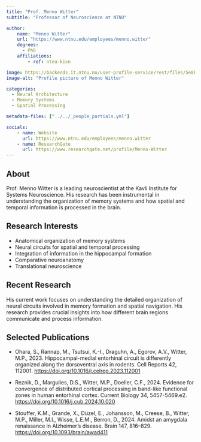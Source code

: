 ```yaml
---
title: "Prof. Menno Witter"
subtitle: "Professor of Neuroscience at NTNU"

author:
    name: "Menno Witter"
    url: "https://www.ntnu.edu/employees/menno.witter"
    degrees:
      - PhD
    affiliations:
        - ref: ntnu-kisn

image: https://backends.it.ntnu.no/user-profile-service/rest/files/5e8b3d76-c13b-36d3-8008-7825623b0d96
image-alt: "Profile picture of Menno Witter"

categories:
  - Neural Architecture
  - Memory Systems
  - Spatial Processing

metadata-files: ["../../_people_partials.yml"]

socials:
    - name: Website
      url: https://www.ntnu.edu/employees/menno.witter
    - name: ResearchGate
      url: https://www.researchgate.net/profile/Menno-Witter
---
```


## About

Prof. Menno Witter is a leading neuroscientist at the Kavli Institute for Systems Neuroscience. His research has been instrumental in understanding the organization of memory systems and how spatial and temporal information is processed in the brain.

## Research Interests

- Anatomical organization of memory systems
- Neural circuits for spatial and temporal processing
- Integration of information in the hippocampal formation
- Comparative neuroanatomy
- Translational neuroscience

## Recent Research

His current work focuses on understanding the detailed organization of neural circuits involved in memory formation and spatial navigation. His research provides crucial insights into how different brain regions communicate and process information.

## Selected Publications

- Ohara, S., Rannap, M., Tsutsui, K.-I., Draguhn, A., Egorov, A.V., Witter, M.P., 2023. Hippocampal-medial entorhinal circuit is differently organized along the dorsoventral axis in rodents. Cell Reports 42, 112001. [https://doi.org/10.1016/j.celrep.2023.112001](https://doi.org/10.1016/j.celrep.2023.112001)

- Reznik, D., Margulies, D.S., Witter, M.P., Doeller, C.F., 2024. Evidence for convergence of distributed cortical processing in band-like functional zones in human entorhinal cortex. Current Biology 34, 5457-5469.e2. [https://doi.org/10.1016/j.cub.2024.10.020](https://doi.org/10.1016/j.cub.2024.10.020)

- Stouffer, K.M., Grande, X., Düzel, E., Johansson, M., Creese, B., Witter, M.P., Miller, M.I., Wisse, L.E.M., Berron, D., 2024. Amidst an amygdala renaissance in Alzheimer’s disease. Brain 147, 816–829. [https://doi.org/10.1093/brain/awad411](https://doi.org/10.1093/brain/awad411)
